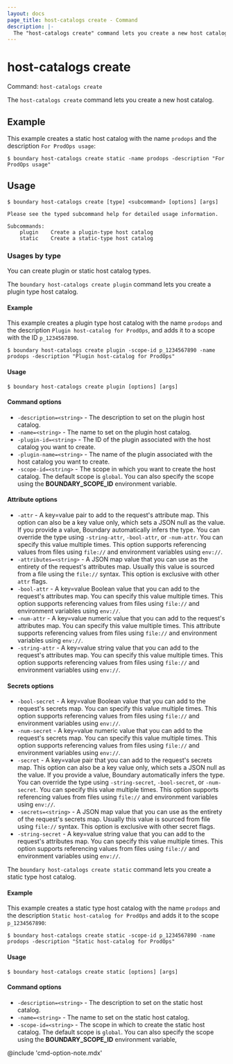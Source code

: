 ```yaml
---
layout: docs
page_title: host-catalogs create - Command
description: |-
  The "host-catalogs create" command lets you create a new host catalog.
---
```


# host-catalogs create

Command: `host-catalogs create`

The `host-catalogs create` command lets you create a new host catalog.

## Example

This example creates a static host catalog with the name `prodops` and the description `For ProdOps usage`:

```shell-session
$ boundary host-catalogs create static -name prodops -description "For ProdOps usage"
```

## Usage

<CodeBlockConfig hideClipboard>

```shell-session
$ boundary host-catalogs create [type] <subcommand> [options] [args]

Please see the typed subcommand help for detailed usage information.

Subcommands:
    plugin    Create a plugin-type host catalog
    static    Create a static-type host catalog
```

</CodeBlockConfig>

### Usages by type

You can create plugin or static host catalog types.

<Tabs>
<Tab heading="Plugin">

The `boundary host-catalogs create plugin` command lets you create a plugin type host catalog.

#### Example

This example creates a plugin type host catalog with the name `prodops` and the description `Plugin host-catalog for ProdOps`, and adds it to a scope with the ID `p_1234567890`.

```shell-session
$ boundary host-catalogs create plugin -scope-id p_1234567890 -name prodops -description "Plugin host-catalog for ProdOps"
```

#### Usage

<CodeBlockConfig hideClipboard>

```shell-session
$ boundary host-catalogs create plugin [options] [args]
```

</CodeBlockConfig>

#### Command options

- `-description=<string>` - The description to set on the plugin host catalog.
- `-name=<string>` - The name to set on the plugin host catalog.
- `-plugin-id=<string>` - The ID of the plugin associated with the host catalog you want to create.
- `-plugin-name=<string>` - The name of the plugin associated with the host catalog you want to create.
- `-scope-id=<string>` - The scope in which you want to create the host catalog.
The default scope is `global`.
You can also specify the scope using the **BOUNDARY_SCOPE_ID** environment variable.

#### Attribute options

- `-attr` - A key=value pair to add to the request's attribute map.
This option can also be a key value only, which sets a JSON null as the value.
If you provide a value, Boundary automatically infers the type.
You can override the type using `-string-attr`, `-bool-attr`, or `-num-attr`.
You can specify this value multiple times.
This option supports referencing values from files using `file://` and environment variables using `env://`.
- `-attributes=<string>` - A JSON map value that you can use as the entirety of the request's attributes map.
Usually this value is sourced from a file using the `file://` syntax.
This option is exclusive with other `attr` flags.
- `-bool-attr` - A key=value Boolean value that you can add to the request's attributes map.
You can specify this value multiple times.
This option supports referencing values from files using `file://` and environment variables using `env://`.
- `-num-attr` - A key=value numeric value that you can add to the request's attributes map.
You can specify this value multiple times.
This attribute supports referencing values from files using `file://` and environment variables using `env://`.
- `-string-attr` - A key=value string value that you can add to the request's attributes map.
You can specify this value multiple times.
This option supports referencing values from files using `file://` and environment variables using `env://`.

#### Secrets options

- `-bool-secret` - A key=value Boolean value that you can add to the request's secrets map.
You can specify this value multiple times.
This option supports referencing values from files using `file://` and environment variables using `env://`.
- `-num-secret` - A key=value numeric value that you can add to the request's secrets map.
You can specify this value multiple times.
This option supports referencing values from files using `file://` and environment variables using `env://`.
- `-secret` - A key=value pair that you can add to the request's secrets map.
This option can also be a key value only, which sets a JSON null as the value.
If you provide a value, Boundary automatically infers the type.
You can override the type using `-string-secret`, `-bool-secret`, or `-num-secret`.
You can specify this value multiple times.
This option supports referencing values from files using `file://` and environment variables using `env://`.
- `-secrets=<string>` - A JSON map value that you can use as the entirety of the request's secrets map.
Usually this value is sourced from file using `file://` syntax.
This option is exclusive with other secret flags.
- `-string-secret` - A key=value string value that you can add to the request's attributes map.
You can specify this value multiple times.
This option supports referencing values from files using `file://` and environment variables using `env://`.

</Tab>

<Tab heading="Static">

The `boundary host-catalogs create static` command lets you create a static type host catalog.

#### Example

This example creates a static type host catalog with the name `prodops` and the description `Static host-catalog for ProdOps` and adds it to the scope `p_1234567890`:

```shell-session
$ boundary host-catalogs create static -scope-id p_1234567890 -name prodops -description "Static host-catalog for ProdOps"
```

#### Usage

<CodeBlockConfig hideClipboard>

```shell-session
$ boundary host-catalogs create static [options] [args]
```

</CodeBlockConfig>

#### Command options

- `-description=<string>` - The description to set on the static host catalog.
- `-name=<string>` - The name to set on the static host catalog.
- `-scope-id=<string>` - The scope in which to create the static host catalog.
The default scope is `global`.
You can also specify the scope using the **BOUNDARY_SCOPE_ID** environment variable,

</Tab>
</Tabs>

@include 'cmd-option-note.mdx'